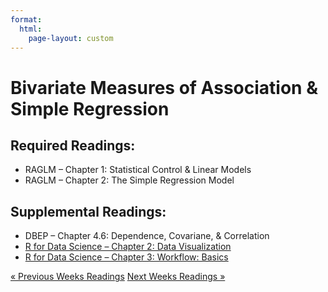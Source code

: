 ```yaml
---
format: 
  html:
    page-layout: custom
---
```

<div class="page-readings">
<h1 class="h1-reading"> Bivariate Measures of Association & Simple Regression </h1>
<h2 class="h2-reading">Required Readings:</h2>
<ul class="ul-reading">
<li>RAGLM -- Chapter 1: Statistical Control & Linear Models</li>
<li>RAGLM -- Chapter 2: The Simple Regression Model</li>

</ul>

<h2 class="h2-reading">Supplemental Readings:</h2>
<ul class="ul-reading">
<li>DBEP -- Chapter 4.6: Dependence, Covariane, & Correlation</li>
<li><a href="https://r4ds.hadley.nz/data-visualize.html">R for Data Science -- Chapter 2: Data Visualization</a></li>
<li><a href="https://r4ds.hadley.nz/workflow-basics.html">R for Data Science -- Chapter 3: Workflow: Basics</a></li>
</ul>

<div class = "prev-next-container">
<a class="prev-next" href="reading-1.html">&laquo; Previous Weeks Readings</a>
<a class="prev-next" href="reading-3.html">Next Weeks Readings &raquo;</a>
</div>

</div>
